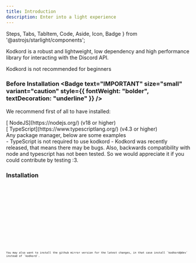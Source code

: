 ```yaml
---
title: Introduction
description: Enter into a light experience
---
```


  Steps, Tabs, TabItem, Code, Aside, Icon, Badge
} from '@astrojs/starlight/components';

Kodkord is a robust and lightweight, low dependency and high performance library for interacting with the Discord API.

<Aside type="caution">Kodkord is not recommended for beginners</Aside>

### Before Installation <Badge text="IMPORTANT" size="small" variant="caution" style={{ fontWeight: "bolder", textDecoration: "underline" }} />
We recommend first of all to have installed:
<div class="div-before-installation">
  <Icon name="right-caret" label=">" class="display-inline" />[<Icon name="node" class="display-inline" /> NodeJS](https://nodejs.org/) (v18 or higher)
</div>
<div class="div-before-installation">
  <Icon name="right-caret" label=">" class="display-inline" />[<Icon name="seti:typescript" class="display-inline" /> TypeScript](https://www.typescriptlang.org/) (v4.3 or higher) <Badge variant="tip" text="OPTIONAL USE"/>
</div>
<div class="div-before-installation">
  <Icon name="right-caret" label=">" class="display-inline" /> Any package manager, below are some examples
</div>

<Aside type="note">
- TypeScript is not required to use kodkord <tr/>
- Kodkord was recently released, that means there may be bugs. Also, backwards compatibility with node and typescript has not been tested. So we would appreciate it if you could contribute by testing :3.
</Aside>

### Installation

<Tabs syncKey="pkg">
  <TabItem label="Bun" icon="bun">
    <Code code=" bun i kodkord" lang="sh" frame="code" class="JetBrains-Mono-Semibold" />
  </TabItem>

  <TabItem label="npm" icon="seti:npm">
    <Code code=" npm i kodkord" lang="sh" frame="code" class="JetBrains-Mono-Semibold" />
  </TabItem>

  <TabItem label="pnpm" icon="pnpm">
    <Code code="pnpm i kodkord" lang="sh" frame="code" class="JetBrains-Mono-Semibold" />
  </TabItem>

  <TabItem label="Yarn" icon="seti:yarn">
    <Code code="yarn add kodkord" lang="sh" frame="code" class="JetBrains-Mono-Semibold" />
  </TabItem>
</Tabs>

<Aside type="note">You may also want to install the github mirror version for the latest changes, in that case install `kodkord@dev` instead of `kodkord`.</Aside>